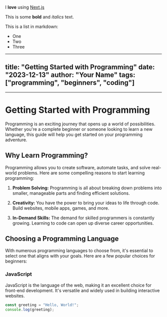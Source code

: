I **love** using [Next.js](https://nextjs.org/)

This is some **bold** and _italics_ text.

This is a list in markdown:

- One
- Two
- Three

---
title: "Getting Started with Programming"
date: "2023-12-13"
author: "Your Name"
tags: ["programming", "beginners", "coding"]
---
---
# Getting Started with Programming

Programming is an exciting journey that opens up a world of possibilities. Whether you're a complete beginner or someone looking to learn a new language, this guide will help you get started on your programming adventure.

## Why Learn Programming?

Programming allows you to create software, automate tasks, and solve real-world problems. Here are some compelling reasons to start learning programming:

1. **Problem Solving:** Programming is all about breaking down problems into smaller, manageable parts and finding efficient solutions.

2. **Creativity:** You have the power to bring your ideas to life through code. Build websites, mobile apps, games, and more.

3. **In-Demand Skills:** The demand for skilled programmers is constantly growing. Learning to code can open up diverse career opportunities.

## Choosing a Programming Language

With numerous programming languages to choose from, it's essential to select one that aligns with your goals. Here are a few popular choices for beginners:

### JavaScript

JavaScript is the language of the web, making it an excellent choice for front-end development. It's versatile and widely used in building interactive websites.

```jsx
const greeting = "Hello, World!";
console.log(greeting);
